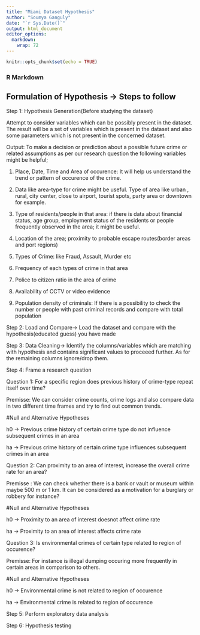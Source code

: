 ```yaml
---
title: "Miami Dataset Hypothesis"
author: "Soumya Ganguly"
date: "`r Sys.Date()`"
output: html_document
editor_options: 
  markdown: 
    wrap: 72
---
```


```r
knitr::opts_chunk$set(echo = TRUE)
```

### R Markdown

## Formulation of Hypothesis -\> Steps to follow

Step 1: Hypothesis Generation(Before studying the dataset)

Attempt to consider variables which can be possibly present in the dataset. The result will be a set of variables which is present in the dataset and also some parameters which is not present in the concerned
dataset.

Output: To make a decision or prediction about a possible future crime or related assumptions as per our research question the following variables might be helpful;

1.  Place, Date, Time and Area of occurence: It will help us understand the trend or pattern of occurence of the crime.

2.  Data like area-type for crime might be useful. Type of area like urban , rural, city center, close to airport, tourist spots, party area or downtown for example.

3.  Type of residents/people in that area: if there is data about financial status, age group, employment status of the residents or people frequently observed in the area; it might be useful.

4.  Location of the area; proximity to probable escape routes(border areas and port regions)

5.  Types of Crime: like Fraud, Assault, Murder etc

6.  Frequency of each types of crime in that area

7.  Police to citizen ratio in the area of crime

8.  Availability of CCTV or video evidence

9.  Population density of criminals: If there is a possibility to check the number or people with past criminal records and compare with total population

Step 2: Load and Compare-\> Load the dataset and compare with the hypothesis(educated guess) you have made


Step 3: Data Cleaning-\> Identify the columns/variables which are matching with hypothesis and contains significant values to proceeed further. As for the remaining columns ignore/drop them.

Step 4: Frame a research question

Question 1: For a specific region does previous history of crime-type repeat itself over time?

Premisse: We can consider crime counts, crime logs and also compare data in two different time frames and try to find out common trends.

#Null and Alternative Hypotheses

h0 -\> Previous crime history of certain crime type do not influence subsequent crimes in an area

ha -\> Previous crime history of certain crime type   influences subsequent crimes in an area

Question 2: Can proximity to an area of interest, increase the overall crime rate for an area?

Premisse : We can check whether there is a bank or vault or museum within maybe 500 m or 1 km. It can be considered as a motivation for a burglary or robbery for instance?

#Null and Alternative Hypotheses

h0 -\> Proximity to an area of interest doesnot affect  crime rate

ha -\> Proximity to an area of interest affects crime rate

Question 3: Is environmental crimes of certain type related to region of occurence?

Premisse: For instance is illegal dumping occuring more frequently in certain areas in comparison to others.

#Null and Alternative Hypotheses

h0 -\> Environmental crime is not related to region of  occurence

ha -\> Environmental crime is related to region of occurence

Step 5: Perform exploratory data analysis

Step 6: Hypothesis testing
